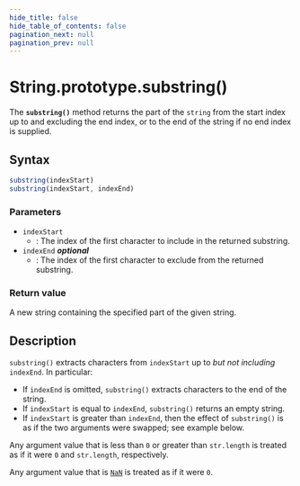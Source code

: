 ```yaml
---
hide_title: false
hide_table_of_contents: false
pagination_next: null
pagination_prev: null
---
```

# String.prototype.substring()

The **`substring()`** method returns the part of the `string` from the start index up to and excluding the end index, or to the end of the string if no end index is supplied.

## Syntax

```js
substring(indexStart)
substring(indexStart, indexEnd)
```

### Parameters

- `indexStart`
  - : The index of the first character to include in the returned substring.
- `indexEnd` _**optional**_
  - : The index of the first character to exclude from the returned substring.

### Return value

A new string containing the specified part of the given string.

## Description

`substring()` extracts characters from `indexStart` up to _but not including_ `indexEnd`. In particular:

- If `indexEnd` is omitted, `substring()` extracts characters to the end of the string.
- If `indexStart` is equal to `indexEnd`, `substring()` returns an empty string.
- If `indexStart` is greater than `indexEnd`, then the effect of `substring()` is as if the two arguments were swapped; see example below.

Any argument value that is less than `0` or greater than `str.length` is treated as if it were `0` and `str.length`, respectively.

Any argument value that is [`NaN`](../../../globals/NaN.mdx) is treated as if it were `0`.
